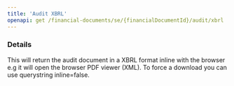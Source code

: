 ```yaml
---
title: 'Audit XBRL'
openapi: get /financial-documents/se/{financialDocumentId}/audit/xbrl
---
```


### Details

This will return the audit document in a XBRL format inline with the browser e.g it will
open the browser PDF viewer (XML). To force a download you can use querystring inline=false.
